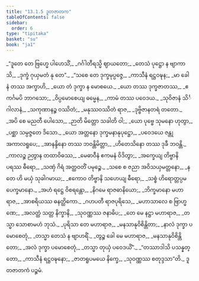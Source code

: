 ```yaml
---
title: "13.1.5 ဒူတဇာတက"
tableOfContents: false
sidebar:
  order: 6
type: "tipitaka"
basket: "su"
book: "ja1"
---
```



<DynamicBreadcrumb />

<Division number="54" book="ja1">

<Paragraph number="2441" type="verses" book="ja1">
_“ဒူတေ တေ ဗြဟ္မေ ပါဟေသိံ,_  
_ဂင်္ဂါတီရသ္မိ ဈာယတော;_  
_တေသံ ပုဋ္ဌော န ဗျာကာသိ,_  
_ဒုက္ခံ ဂုယှမတံ နု တေ”._  

</Paragraph>

</Division>
<Division number="55" book="ja1">

<Paragraph number="2442" type="verses" book="ja1">
_“သစေ တေ ဒုက္ခမုပ္ပဇ္ဇေ,_  
_ကာသီနံ ရဋ္ဌဝဍ္ဎန;_  
_မာ ခေါ နံ တဿ အက္ခာဟိ,_  
_ယော တံ ဒုက္ခာ န မောစယေ._  

</Paragraph>

</Division>
<Division number="56" book="ja1">

<Paragraph number="2443" type="verses" book="ja1">
_ယော တဿ ဒုက္ခဇာတဿ,_  
_ဧကင်္ဂမပိ ဘာဂသော;_  
_ဝိပ္ပမောစေယျ ဓမ္မေန,_  
_ကာမံ တဿ ပဝေဒယ._  

</Paragraph>

</Division>
<Division number="57" book="ja1">

<Paragraph number="2444" type="verses" book="ja1">
_သုဝိဇာနံ သိင်္ဂါလာနံ,_  
_သကုဏာနဉ္စ ဝဿိတံ;_  
_မနုဿဝဿိတံ ရာဇ,_  
_ဒုဗ္ဗိဇာနတရံ တတော._  

</Paragraph>

</Division>
<Division number="58" book="ja1">

<Paragraph number="2445" type="verses" book="ja1">
_အပိ စေ မညတီ ပေါသော,_  
_ဉာတိ မိတ္တော သခါတိ ဝါ;_  
_ယော ပုဗ္ဗေ သုမနော ဟုတွာ,_  
_ပစ္ဆာ သမ္ပဇ္ဇတေ ဒိသော._  

</Paragraph>

</Division>
<Division number="59" book="ja1">

<Paragraph number="2446" type="verses" book="ja1">
_ယော အတ္တနော ဒုက္ခမနာနုပုဋ္ဌော,_  
_ပဝေဒယေ ဇန္တု အကာလရူပေ;_  
_အာနန္ဒိနော တဿ ဘဝန္တိမိတ္တာ,_  
_ဟိတေသိနော တဿ ဒုခီ ဘဝန္တိ._  

</Paragraph>

</Division>
<Division number="60" book="ja1">

<Paragraph number="2447" type="verses" book="ja1">
_ကာလဉ္စ ဉတွာန တထာဝိဓဿ,_  
_မေဓာဝီနံ ဧကမနံ ဝိဒိတွာ;_  
_အက္ခေယျ တိဗ္ဗာနိ ပရဿ ဓီရော,_  
_သဏှံ ဂိရံ အတ္ထဝတိံ ပမုဉ္စေ._  

</Paragraph>

</Division>
<Division number="61" book="ja1">

<Paragraph number="2448" type="verses" book="ja1">
_သစေ စ ဇညာ အဝိသယှမတ္တနော,_  
_န တေ ဟိ မယှံ သုခါဂမာယ;_  
_ဧကောဝ တိဗ္ဗာနိ သဟေယျ ဓီရော,_  
_သစ္စံ ဟိရောတ္တပ္ပမပေက္ခမာနော._  

</Paragraph>

</Division>
<Division number="62" book="ja1">

<Paragraph number="2449" type="verses" book="ja1">
_အဟံ ရဋ္ဌေ ဝိစရန္တော,_  
_နိဂမေ ရာဇဓာနိယော;_  
_ဘိက္ခမာနော မဟာရာဇ,_  
_အာစရိယဿ ဓနတ္ထိကော._  

</Paragraph>

</Division>
<Division number="63" book="ja1">

<Paragraph number="2450" type="verses" book="ja1">
_ဂဟပတီ ရာဇပုရိသေ,_  
_မဟာသာလေ စ ဗြာဟ္မဏေ;_  
_အလတ္ထံ သတ္တ နိက္ခာနိ,_  
_သုဝဏ္ဏဿ ဇနာဓိပ;_  
_တေ မေ နဋ္ဌာ မဟာရာဇ,_  
_တသ္မာ သောစာမဟံ ဘုသံ._  

</Paragraph>

</Division>
<Division number="64" book="ja1">

<Paragraph number="2451" type="verses" book="ja1">
_ပုရိသာ တေ မဟာရာဇ,_  
_မနသာနုဝိစိန္တိတာ;_  
_နာလံ ဒုက္ခာ ပမောစေတုံ,_  
_တသ္မာ တေသံ န ဗျာဟရိံ._  

</Paragraph>

</Division>
<Division number="65" book="ja1">

<Paragraph number="2452" type="verses" book="ja1">
_တွဉ္စ ခေါ မေ မဟာရာဇ,_  
_မနသာနုဝိစိန္တိတော;_  
_အလံ ဒုက္ခာ ပမောစေတုံ,_  
_တသ္မာ တုယှံ ပဝေဒယိံ”._  

</Paragraph>

</Division>
<Division number="66" book="ja1">

<Paragraph number="2453" type="verses" book="ja1">
_“တဿာဒါသိ ပသန္နတ္တော,_  
_ကာသီနံ ရဋ္ဌဝဍ္ဎနော;_  
_ဇာတရူပမယေ နိက္ခေ,_  
_သုဝဏ္ဏဿ စတုဒ္ဒသာ”တိ._  


</Paragraph>
</Division>

<Paragraph number="2454" type="center" book="ja1">
ဒူတဇာတကံ ပဉ္စမံ.
</Paragraph>